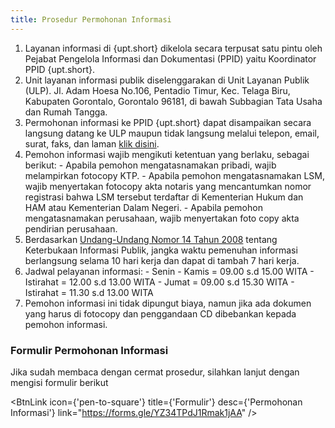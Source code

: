 ```yaml
---
title: Prosedur Permohonan Informasi
---
```



1. Layanan informasi di {upt.short} dikelola secara terpusat satu pintu oleh Pejabat Pengelola Informasi dan Dokumentasi (PPID) yaitu Koordinator PPID {upt.short}.
2. Unit layanan informasi publik diselenggarakan di Unit Layanan Publik (ULP). Jl. Adam Hoesa No.106, Pentadio Timur, Kec. Telaga Biru, Kabupaten Gorontalo, Gorontalo 96181, di bawah Subbagian Tata Usaha dan Rumah Tangga.
3. Permohonan informasi ke PPID {upt.short} dapat disampaikan secara langsung datang ke ULP maupun tidak langsung melalui telepon, email, surat, faks, dan laman [klik disini](/kontak).
4. Pemohon informasi wajib mengikuti ketentuan yang berlaku, sebagai berikut:
        - Apabila pemohon mengatasnamakan pribadi, wajib melampirkan fotocopy KTP.
        - Apabila pemohon mengatasnamakan LSM, wajib menyertakan fotocopy akta notaris yang mencantumkan nomor registrasi bahwa LSM tersebut terdaftar di Kementerian Hukum dan HAM atau Kementerian Dalam Negeri.
        - Apabila pemohon mengatasnamakan perusahaan, wajib menyertakan foto copy akta pendirian perusahaan.
5. Berdasarkan [Undang-Undang Nomor 14 Tahun 2008](https://peraturan.go.id/files/UU+14+Tahun+2008.pdf) tentang Keterbukaan Informasi Publik, jangka waktu pemenuhan informasi berlangsung selama 10 hari kerja dan dapat di tambah 7 hari kerja.
6. Jadwal pelayanan informasi:
        - Senin - Kamis = 09.00 s.d 15.00 WITA
        - Istirahat = 12.00 s.d 13.00 WITA
        - Jumat = 09.00 s.d 15.30 WITA
        - Istirahat = 11.30 s.d 13.00 WITA
7. Pemohon informasi ini tidak dipungut biaya, namun jika ada dokumen yang harus di fotocopy dan penggandaan CD dibebankan kepada pemohon informasi.

### Formulir Permohonan Informasi

Jika sudah membaca dengan cermat prosedur, silahkan lanjut dengan mengisi formulir berikut

<BtnLink icon={'pen-to-square'} 
    title={'Formulir'}
    desc={'Permohonan Informasi'}
    link="https://forms.gle/YZ34TPdJ1Rmak1jAA"
     />